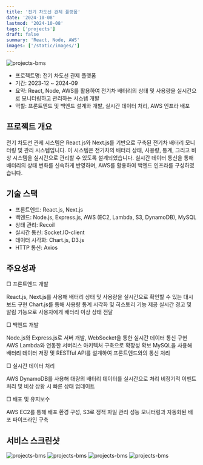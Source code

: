 ```yaml
---
title: '전기 차도선 관제 플랫폼'
date: '2024-10-08'
lastmod: '2024-10-08'
tags: ['projects']
draft: false
summary: 'React, Node, AWS'
images: ['/static/images/']
---
```


![projects-bms](/static/images/project/bms.jpg)

- 프로젝트명: 전기 차도선 관제 플랫폼
- 기간: 2023-12 ~ 2024-09
- 요약: React, Node, AWS를 활용하여 전기차 배터리의 상태 및 사용량을 실시간으로 모니터링하고 관리하는 시스템 개발
- 역할: 프론트엔드 및 백엔드 설계와 개발, 실시간 데이터 처리, AWS 인프라 배포
<TOCInline toc={props.toc} exclude="Introduction" />

## 프로젝트 개요
전기 차도선 관제 시스템은 React.js와 Next.js를 기반으로 구축된 전기차 배터리 모니터링 및 관리 시스템입니다. 이 시스템은 전기차의 배터리 상태, 사용량, 통계, 그리고 비상 시스템을 실시간으로 관리할 수 있도록 설계되었습니다. 실시간 데이터 통신을 통해 배터리의 상태 변화를 신속하게 반영하며, AWS를 활용하여 백엔드 인프라를 구성하였습니다.

## 기술 스택
- 프론트엔드: React.js, Next.js
- 백엔드: Node.js, Express.js, AWS (EC2, Lambda, S3, DynamoDB), MySQL
- 상태 관리: Recoil
- 실시간 통신: Socket.IO-client
- 데이터 시각화: Chart.js, D3.js
- HTTP 통신: Axios

## 주요성과
□ 프론트엔드 개발

  React.js, Next.js를 사용해 배터리 상태 및 사용량을 실시간으로 확인할 수 있는 대시보드 구현
  Chart.js를 통해 사용량 통계 시각화 및 히스토리 기능 제공
  실시간 경고 및 알림 기능으로 사용자에게 배터리 이상 상태 전달

  □  백엔드 개발

  Node.js와 Express.js로 서버 개발, WebSocket을 통한 실시간 데이터 통신 구현
  AWS Lambda와 연동한 서버리스 아키텍처 구축으로 확장성 확보
  MySQL을 사용해 배터리 데이터 저장 및 RESTful API를 설계하여 프론트엔드와의 통신 처리

  □  실시간 데이터 처리

  AWS DynamoDB를 사용해 대량의 배터리 데이터를 실시간으로 처리
  비정기적 이벤트 처리 및 비상 상황 시 빠른 상태 업데이트

  □  배포 및 유지보수

  AWS EC2를 통해 배포 환경 구성, S3로 정적 파일 관리
  성능 모니터링과 자동화된 배포 파이프라인 구축

## 서비스 스크린샷
![projects-bms](/static/images/project/bms.jpg)
![projects-bms](/static/images/project/bms1.png)
![projects-bms](/static/images/project/bms2.png)
![projects-bms](/static/images/project/bms3.png)